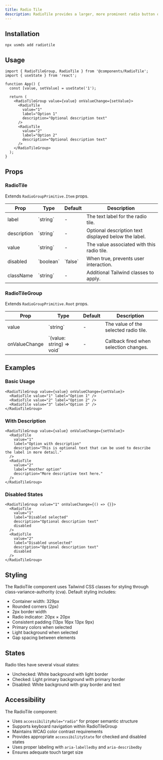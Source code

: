 ```yaml
---
title: Radio Tile
description: RadioTile provides a larger, more prominent radio button option with optional description text.
---
```


## Installation

```package-install
npx usmds add radiotile
```

## Usage

```tsx
import { RadioTileGroup, RadioTile } from '@components/RadioTile';
import { useState } from 'react';

function App() {
  const [value, setValue] = useState('1');

  return (
    <RadioTileGroup value={value} onValueChange={setValue}>
      <RadioTile 
        value="1" 
        label="Option 1"
        description="Optional description text" 
      />
      <RadioTile 
        value="2" 
        label="Option 2"
        description="Optional description text" 
      />
    </RadioTileGroup>
  );
}
```

## Props

### RadioTile

Extends `RadioGroupPrimitive.Item` props.

<table>
  <thead>
    <tr>
      <th>Prop</th>
      <th>Type</th>
      <th>Default</th>
      <th>Description</th>
    </tr>
  </thead>
  <tbody>
    <tr>
      <td>label</td>
      <td>`string`</td>
      <td>-</td>
      <td>The text label for the radio tile.</td>
    </tr>
    <tr>
      <td>description</td>
      <td>`string`</td>
      <td>-</td>
      <td>Optional description text displayed below the label.</td>
    </tr>
    <tr>
      <td>value</td>
      <td>`string`</td>
      <td>-</td>
      <td>The value associated with this radio tile.</td>
    </tr>
    <tr>
      <td>disabled</td>
      <td>`boolean`</td>
      <td>`false`</td>
      <td>When true, prevents user interaction.</td>
    </tr>
    <tr>
      <td>className</td>
      <td>`string`</td>
      <td>-</td>
      <td>Additional Tailwind classes to apply.</td>
    </tr>
  </tbody>
</table>

### RadioTileGroup

Extends `RadioGroupPrimitive.Root` props.

<table>
  <thead>
    <tr>
      <th>Prop</th>
      <th>Type</th>
      <th>Default</th>
      <th>Description</th>
    </tr>
  </thead>
  <tbody>
    <tr>
      <td>value</td>
      <td>`string`</td>
      <td>-</td>
      <td>The value of the selected radio tile.</td>
    </tr>
    <tr>
      <td>onValueChange</td>
      <td>`(value: string) => void`</td>
      <td>-</td>
      <td>Callback fired when selection changes.</td>
    </tr>
  </tbody>
</table>

## Examples

### Basic Usage

```tsx
<RadioTileGroup value={value} onValueChange={setValue}>
  <RadioTile value="1" label="Option 1" />
  <RadioTile value="2" label="Option 2" />
  <RadioTile value="3" label="Option 3" />
</RadioTileGroup>
```

### With Description

```tsx
<RadioTileGroup value={value} onValueChange={setValue}>
  <RadioTile
    value="1"
    label="Option with description"
    description="This is optional text that can be used to describe the label in more detail."
  />
  <RadioTile
    value="2"
    label="Another option"
    description="More descriptive text here."
  />
</RadioTileGroup>
```

### Disabled States

```tsx
<RadioTileGroup value="1" onValueChange={() => {}}>
  <RadioTile
    value="1"
    label="Disabled selected"
    description="Optional description text"
    disabled
  />
  <RadioTile
    value="2"
    label="Disabled unselected"
    description="Optional description text"
    disabled
  />
</RadioTileGroup>
```

## Styling

The RadioTile component uses Tailwind CSS classes for styling through class-variance-authority (cva). Default styling includes:

- Container width: 329px
- Rounded corners (2px)
- 2px border width
- Radio indicator: 20px × 20px
- Consistent padding (13px 16px 13px 9px)
- Primary colors when selected
- Light background when selected
- Gap spacing between elements

## States

Radio tiles have several visual states:
- Unchecked: White background with light border
- Checked: Light primary background with primary border
- Disabled: White background with gray border and text

## Accessibility

The RadioTile component:
- Uses `accessibilityRole="radio"` for proper semantic structure
- Supports keyboard navigation within RadioTileGroup
- Maintains WCAG color contrast requirements
- Provides appropriate `accessibilityState` for checked and disabled states
- Uses proper labeling with `aria-labelledby` and `aria-describedby`
- Ensures adequate touch target size